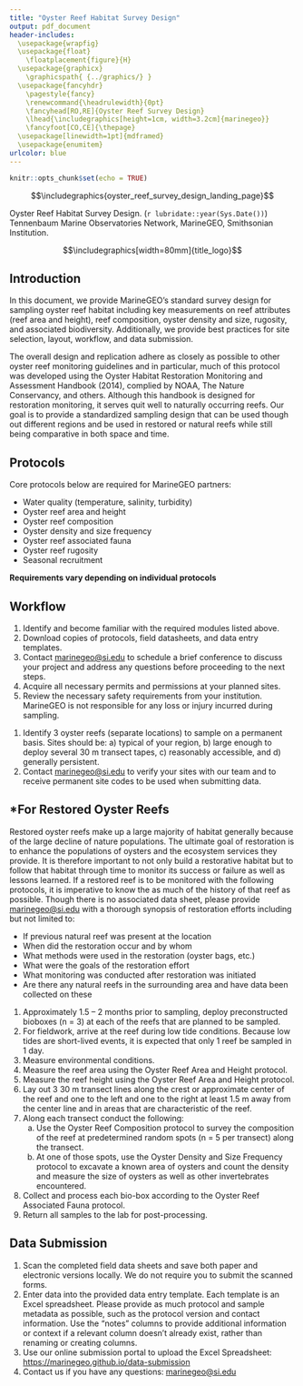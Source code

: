 ```yaml
---
title: "Oyster Reef Habitat Survey Design"
output: pdf_document
header-includes:
  \usepackage{wrapfig}
  \usepackage{float}
    \floatplacement{figure}{H}
  \usepackage{graphicx}
    \graphicspath{ {../graphics/} }
  \usepackage{fancyhdr}
    \pagestyle{fancy}
    \renewcommand{\headrulewidth}{0pt}
    \fancyhead[RO,RE]{Oyster Reef Survey Design}
    \lhead{\includegraphics[height=1cm, width=3.2cm]{marinegeo}}
    \fancyfoot[CO,CE]{\thepage}
  \usepackage[linewidth=1pt]{mdframed}
  \usepackage{enumitem}
urlcolor: blue
---
```



```r
knitr::opts_chunk$set(echo = TRUE)
```

\noindent\rule{\textwidth}{0.4pt}

$$\includegraphics{oyster_reef_survey_design_landing_page}$$

\underline{How to cite this work:} Oyster Reef Habitat Survey Design. (`r lubridate::year(Sys.Date())`) Tennenbaum Marine Observatories Network, MarineGEO, Smithsonian Institution.

\vspace{\baselineskip}

$$\includegraphics[width=80mm]{title_logo}$$

\thispagestyle{empty}
\clearpage
\pagenumbering{arabic}

\noindent\rule{\textwidth}{0.4pt}

## Introduction

In this document, we provide MarineGEO’s standard survey design for sampling oyster reef habitat including key measurements on reef attributes (reef area and height), reef composition, oyster density and size, rugosity, and associated biodiversity.  Additionally, we provide best practices for site selection, layout, workflow, and data submission.

The overall design and replication adhere as closely as possible to other oyster reef monitoring guidelines and in particular, much of this protocol was developed using the Oyster Habitat Restoration Monitoring and Assessment Handbook (2014), complied by NOAA, The Nature Conservancy, and others.  Although this handbook is designed for restoration monitoring, it serves quit well to naturally occurring reefs.  Our goal is to provide a standardized sampling design that can be used though out different regions and be used in restored or natural reefs while still being comparative in both space and time.    

\noindent\rule{\textwidth}{0.4pt}

## Protocols

Core protocols below are required for MarineGEO partners:

*  Water quality (temperature, salinity, turbidity)
*  Oyster reef area and height
*  Oyster reef composition 
*  Oyster density and size frequency 
*  Oyster reef associated fauna
*  Oyster reef rugosity
*  Seasonal recruitment 

**Requirements vary depending on individual protocols**

## Workflow

\underline{Preparation:}

1.  Identify and become familiar with the required modules listed above.
2.  Download copies of protocols, field datasheets, and data entry templates.
3.  Contact [marinegeo@si.edu](mailto:marinegeo@si.edu) to schedule a brief conference to discuss your project and address any questions before proceeding to the next steps.
4.  Acquire all necessary permits and permissions at your planned sites.
5.  Review the necessary safety requirements from your institution.  MarineGEO is not responsible for any loss or injury incurred during sampling.

\vspace{\baselineskip}

\underline{Site Selection:}

1.  Identify 3 oyster reefs (separate locations) to sample on a permanent basis.  Sites should be: a) typical of your region, b) large enough to deploy several 30 m transect tapes, c) reasonably accessible, and d) generally persistent.
2.  Contact [marinegeo@si.edu](mailto:marinegeo@si.edu) to verify your sites with our team and to receive permanent site codes to be used when submitting data.

\vspace{\baselineskip}

## *For Restored Oyster Reefs

Restored oyster reefs make up a large majority of habitat generally because of the large decline of nature populations.  The ultimate goal of restoration is to enhance the populations of oysters and the ecosystem services they provide.  It is therefore important to not only build a restorative habitat but to follow that habitat through time to monitor its success or failure as well as lessons learned.  If a restored reef is to be monitored with the following protocols, it is imperative to know the as much of the history of that reef as possible.  Though there is no associated data sheet, please provide [marinegeo@si.edu](mailto:marinegeo@si.edu) with a thorough synopsis of restoration efforts including but not limited to:

*	If previous natural reef was present at the location
*	When did the restoration occur and by whom
*	What methods were used in the restoration (oyster bags, etc.)
*	What were the goals of the restoration effort
*	What monitoring was conducted after restoration was initiated
*	Are there any natural reefs in the surrounding area and have data been collected on these

\vspace{\baselineskip}

\underline{Fieldwork:}

1.  Approximately 1.5 – 2 months prior to sampling, deploy preconstructed bioboxes (n = 3) at each of the reefs that are planned to be sampled.
2.  For fieldwork, arrive at the reef during low tide conditions.  Because low tides are short-lived events, it is expected that only 1 reef be sampled in 1 day.
3.  Measure environmental conditions.
4.  Measure the reef area using the Oyster Reef Area and Height protocol.
5.  Measure the reef height using the Oyster Reef Area and Height protocol.
6.  Lay out 3 30 m transect lines along the crest or approximate center of the reef and one to the left and one to the right at least 1.5 m away from the center line and in areas that are characteristic of the reef.
7.  Along each transect conduct the following:
	a.   Use the Oyster Reef Composition protocol to survey the composition of the reef at 	predetermined random spots (n = 5 per transect) along the transect.
	b.   At one of those spots, use the Oyster Density and Size Frequency protocol to excavate 
	a known area of oysters and count the density and measure the size of oysters as well as 	other invertebrates encountered.
8.  Collect and process each bio-box according to the Oyster Reef Associated Fauna protocol.
9.  Return all samples to the lab for post-processing.

\noindent\rule{\textwidth}{0.4pt}

## Data Submission

1. Scan the completed field data sheets and save both paper and electronic versions locally. We do not require you to submit the scanned forms.
2. Enter data into the provided data entry template. Each template is an Excel spreadsheet. Please provide as much protocol and sample metadata as possible, such as the protocol version and contact information. Use the “notes” columns to provide additional information or context if a relevant column doesn’t already exist, rather than renaming or creating columns.
3. Use our online submission portal to upload the Excel Spreadsheet: [https://marinegeo.github.io/data-submission](https://marinegeo.github.io/data-submission)
4. Contact us if you have any questions: [marinegeo@si.edu](mailto:marinegeo@si.edu)